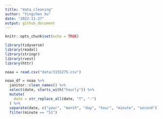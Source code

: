 ```yaml
---
title: "data_cleaning"
author: "Yingchen Xu"
date: "2022-11-27"
output: github_document
---
```


```r
knitr::opts_chunk$set(echo = TRUE)

library(tidyverse)
library(readxl)
library(stringr)
library(rvest)
library(httr)
```


```r
noaa = read.csv("data/3155275.csv")

noaa_df = noaa %>%
  janitor::clean_names() %>% 
  select(date, starts_with("hourly")) %>% 
  mutate(
    date = str_replace_all(date, "T", "-")
  ) %>% 
  separate(date, c("year", "month", "day", "hour", "minute", "second")) %>% 
  filter(minute == "51") 
```

